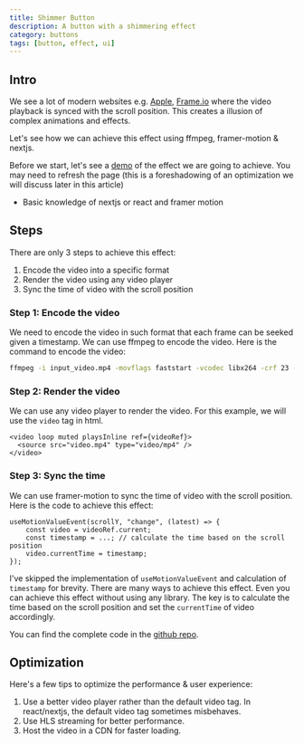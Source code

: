 ```yaml
---
title: Shimmer Button
description: A button with a shimmering effect
category: buttons
tags: [button, effect, ui]
---
```

## Intro

We see a lot of modern websites e.g. [Apple](https://www.apple.com/airpods-pro), [Frame.io](https://frame.io) where the video playback is synced with the scroll position.
This creates a illusion of complex animations and effects.

Let's see how we can achieve this effect using ffmpeg, framer-motion & nextjs.

Before we start, let's see a [demo](https://on-scroll-playback.vercel.app) of the effect we are going to achieve. You may need to refresh the page (this is a foreshadowing of an optimization we will discuss later in this article)

- Basic knowledge of nextjs or react and framer motion

## Steps

There are only 3 steps to achieve this effect:

1. Encode the video into a specific format
2. Render the video using any video player
3. Sync the time of video with the scroll position

### Step 1: Encode the video

We need to encode the video in such format that each frame can be seeked given a timestamp. We can use ffmpeg to encode the video. Here is the command to encode the video:

```bash /app.tsx
ffmpeg -i input_video.mp4 -movflags faststart -vcodec libx264 -crf 23 -g 1 -pix_fmt yuv420p output_video.mp4
```

### Step 2: Render the video

We can use any video player to render the video. For this example, we will use the `video` tag in html.

```tsx  /app.tsx
<video loop muted playsInline ref={videoRef}>
  <source src="video.mp4" type="video/mp4" />
</video>
```

### Step 3: Sync the time

We can use framer-motion to sync the time of video with the scroll position. Here is the code to achieve this effect:

```tsx /app.tsx
useMotionValueEvent(scrollY, "change", (latest) => {
    const video = videoRef.current;
    const timestamp = ...; // calculate the time based on the scroll position
    video.currentTime = timestamp;
});
```

I've skipped the implementation of `useMotionValueEvent` and calculation of `timestamp` for brevity. There are many ways to achieve this effect. Even you can achieve this effect without using any library. The key is to calculate the time based on the scroll position and set the `currentTime` of video accordingly.

You can find the complete code in the [github repo](https://github.com/rudrodip/on-scroll-playback).

## Optimization

Here's a few tips to optimize the performance & user experience:

1. Use a better video player rather than the default video tag. In react/nextjs, the default video tag sometimes misbehaves.
2. Use HLS streaming for better performance.
3. Host the video in a CDN for faster loading.

